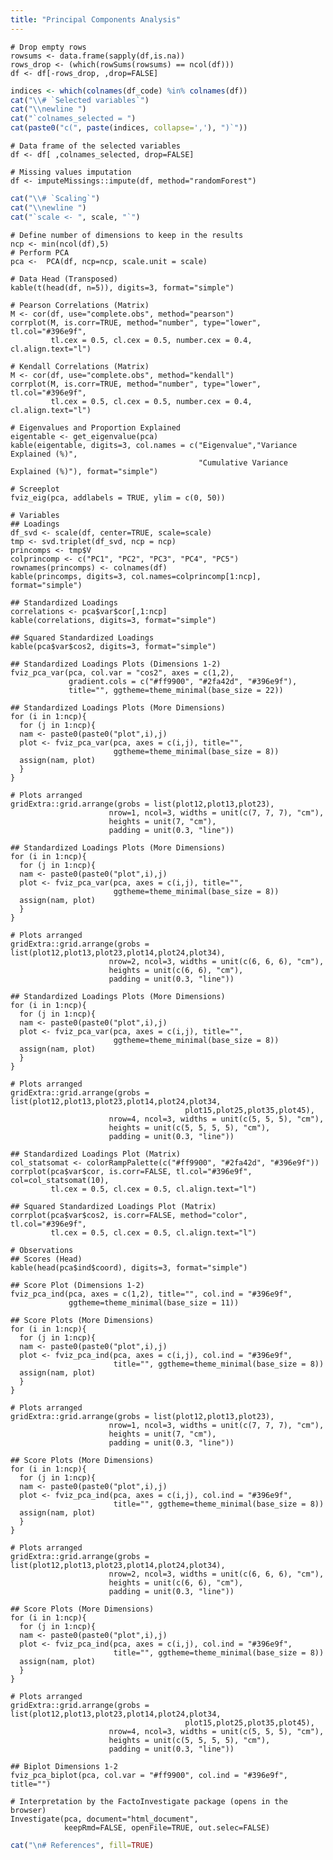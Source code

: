 ---
title: "Principal Components Analysis"
---

\normalsize

```{whites, eval=FALSE, echo = eval_rows}
# Drop empty rows
rowsums <- data.frame(sapply(df,is.na))
rows_drop <- (which(rowSums(rowsums) == ncol(df)))
df <- df[-rows_drop, ,drop=FALSE]
```

```{r, results="asis", eval=eval_code, echo=FALSE}
indices <- which(colnames(df_code) %in% colnames(df))
cat("\\# `Selected variables`")
cat("\\newline ")
cat("`colnames_selected = ")
cat(paste0("c(", paste(indices, collapse=','), ")`"))
```

```{whites, eval=FALSE, echo = eval_code}
# Data frame of the selected variables
df <- df[ ,colnames_selected, drop=FALSE]
```

```{whites, eval=FALSE, echo = indic_missings}
# Missing values imputation 
df <- imputeMissings::impute(df, method="randomForest")
```   

```{r, results="asis", eval=eval_code, echo=FALSE}
cat("\\# `Scaling`")
cat("\\newline ")
cat("`scale <- ", scale, "`")
```

```{whites, eval=FALSE, echo = eval_code}
# Define number of dimensions to keep in the results
ncp <- min(ncol(df),5)
# Perform PCA 
pca <-  PCA(df, ncp=ncp, scale.unit = scale)
```

```{whites, eval=FALSE, echo = eval_code}
# Data Head (Transposed)
kable(t(head(df, n=5)), digits=3, format="simple") 
```

```{whites, eval=FALSE, echo = eval_code}
# Pearson Correlations (Matrix)
M <- cor(df, use="complete.obs", method="pearson")
corrplot(M, is.corr=TRUE, method="number", type="lower", tl.col="#396e9f", 
         tl.cex = 0.5, cl.cex = 0.5, number.cex = 0.4, cl.align.text="l")
```

```{whites, eval=FALSE, echo = eval_code}
# Kendall Correlations (Matrix)
M <- cor(df, use="complete.obs", method="kendall")
corrplot(M, is.corr=TRUE, method="number", type="lower", tl.col="#396e9f", 
         tl.cex = 0.5, cl.cex = 0.5, number.cex = 0.4, cl.align.text="l")
```

```{whites, eval=FALSE, echo = eval_code}
# Eigenvalues and Proportion Explained
eigentable <- get_eigenvalue(pca)
kable(eigentable, digits=3, col.names = c("Eigenvalue","Variance Explained (%)", 
                                          "Cumulative Variance Explained (%)"), format="simple")
```

```{whites, eval=FALSE, echo = eval_code}
# Screeplot
fviz_eig(pca, addlabels = TRUE, ylim = c(0, 50))
```

```{whites, eval=FALSE, echo = eval_code}
# Variables
## Loadings
df_svd <- scale(df, center=TRUE, scale=scale)
tmp <- svd.triplet(df_svd, ncp = ncp)
princomps <- tmp$V
colprincomp <- c("PC1", "PC2", "PC3", "PC4", "PC5")
rownames(princomps) <- colnames(df)
kable(princomps, digits=3, col.names=colprincomp[1:ncp], format="simple")
```

```{whites, eval=FALSE, echo = eval_code}
## Standardized Loadings
correlations <- pca$var$cor[,1:ncp]
kable(correlations, digits=3, format="simple")
```

```{whites, eval=FALSE, echo = eval_code}
## Squared Standardized Loadings
kable(pca$var$cos2, digits=3, format="simple")
```

```{whites, eval=FALSE, echo = eval_code}
## Standardized Loadings Plots (Dimensions 1-2)
fviz_pca_var(pca, col.var = "cos2", axes = c(1,2), 
             gradient.cols = c("#ff9900", "#2fa42d", "#396e9f"), 
             title="", ggtheme=theme_minimal(base_size = 22))
```

```{whites, eval=FALSE, echo = ncp3}
## Standardized Loadings Plots (More Dimensions)
for (i in 1:ncp){
  for (j in 1:ncp){
  nam <- paste0(paste0("plot",i),j)
  plot <- fviz_pca_var(pca, axes = c(i,j), title="", 
                       ggtheme=theme_minimal(base_size = 8))
  assign(nam, plot)
  }
}

# Plots arranged
gridExtra::grid.arrange(grobs = list(plot12,plot13,plot23), 
                      nrow=1, ncol=3, widths = unit(c(7, 7, 7), "cm"), 
                      heights = unit(7, "cm"),
                      padding = unit(0.3, "line")) 
```

```{whites, eval=FALSE, echo = ncp4}
## Standardized Loadings Plots (More Dimensions)
for (i in 1:ncp){
  for (j in 1:ncp){
  nam <- paste0(paste0("plot",i),j)
  plot <- fviz_pca_var(pca, axes = c(i,j), title="", 
                       ggtheme=theme_minimal(base_size = 8))
  assign(nam, plot)
  }
}

# Plots arranged
gridExtra::grid.arrange(grobs = list(plot12,plot13,plot23,plot14,plot24,plot34), 
                      nrow=2, ncol=3, widths = unit(c(6, 6, 6), "cm"), 
                      heights = unit(c(6, 6), "cm"),
                      padding = unit(0.3, "line")) 
```

```{whites, eval=FALSE, echo = ncp5}
## Standardized Loadings Plots (More Dimensions)
for (i in 1:ncp){
  for (j in 1:ncp){
  nam <- paste0(paste0("plot",i),j)
  plot <- fviz_pca_var(pca, axes = c(i,j), title="", 
                       ggtheme=theme_minimal(base_size = 8))
  assign(nam, plot)
  }
}

# Plots arranged
gridExtra::grid.arrange(grobs = list(plot12,plot13,plot23,plot14,plot24,plot34,
                                       plot15,plot25,plot35,plot45), 
                      nrow=4, ncol=3, widths = unit(c(5, 5, 5), "cm"), 
                      heights = unit(c(5, 5, 5, 5), "cm"),
                      padding = unit(0.3, "line")) 
```


```{whites, eval=FALSE, echo = eval_code}
## Standardized Loadings Plot (Matrix)
col_statsomat <- colorRampPalette(c("#ff9900", "#2fa42d", "#396e9f"))
corrplot(pca$var$cor, is.corr=FALSE, tl.col="#396e9f", col=col_statsomat(10), 
         tl.cex = 0.5, cl.cex = 0.5, cl.align.text="l")
```

```{whites, eval=FALSE, echo = eval_code}
## Squared Standardized Loadings Plot (Matrix)
corrplot(pca$var$cos2, is.corr=FALSE, method="color", tl.col="#396e9f", 
         tl.cex = 0.5, cl.cex = 0.5, cl.align.text="l")
```

```{whites, eval=FALSE, echo = eval_code}
# Observations
## Scores (Head)
kable(head(pca$ind$coord), digits=3, format="simple")
```

```{whites, eval=FALSE, echo = eval_code}
## Score Plot (Dimensions 1-2)
fviz_pca_ind(pca, axes = c(1,2), title="", col.ind = "#396e9f", 
             ggtheme=theme_minimal(base_size = 11))
```


```{whites, eval=FALSE, echo = ncp3}
## Score Plots (More Dimensions)
for (i in 1:ncp){
  for (j in 1:ncp){
  nam <- paste0(paste0("plot",i),j)
  plot <- fviz_pca_ind(pca, axes = c(i,j), col.ind = "#396e9f", 
                       title="", ggtheme=theme_minimal(base_size = 8))
  assign(nam, plot)
  }
}

# Plots arranged
gridExtra::grid.arrange(grobs = list(plot12,plot13,plot23), 
                      nrow=1, ncol=3, widths = unit(c(7, 7, 7), "cm"), 
                      heights = unit(7, "cm"),
                      padding = unit(0.3, "line")) 
```

```{whites, eval=FALSE, echo = ncp4}
## Score Plots (More Dimensions)
for (i in 1:ncp){
  for (j in 1:ncp){
  nam <- paste0(paste0("plot",i),j)
  plot <- fviz_pca_ind(pca, axes = c(i,j), col.ind = "#396e9f", 
                       title="", ggtheme=theme_minimal(base_size = 8))
  assign(nam, plot)
  }
}

# Plots arranged
gridExtra::grid.arrange(grobs = list(plot12,plot13,plot23,plot14,plot24,plot34), 
                      nrow=2, ncol=3, widths = unit(c(6, 6, 6), "cm"), 
                      heights = unit(c(6, 6), "cm"),
                      padding = unit(0.3, "line")) 
```

```{whites, eval=FALSE, echo = ncp5}
## Score Plots (More Dimensions)
for (i in 1:ncp){
  for (j in 1:ncp){
  nam <- paste0(paste0("plot",i),j)
  plot <- fviz_pca_ind(pca, axes = c(i,j), col.ind = "#396e9f", 
                       title="", ggtheme=theme_minimal(base_size = 8))
  assign(nam, plot)
  }
}

# Plots arranged
gridExtra::grid.arrange(grobs = list(plot12,plot13,plot23,plot14,plot24,plot34,
                                       plot15,plot25,plot35,plot45), 
                      nrow=4, ncol=3, widths = unit(c(5, 5, 5), "cm"), 
                      heights = unit(c(5, 5, 5, 5), "cm"),
                      padding = unit(0.3, "line")) 
```

```{whites, eval=FALSE, echo = eval_code}
## Biplot Dimensions 1-2
fviz_pca_biplot(pca, col.var = "#ff9900", col.ind = "#396e9f", title="")
```

```{whites, eval=FALSE, echo = eval_code}
# Interpretation by the FactoInvestigate package (opens in the browser)
Investigate(pca, document="html_document", 
            keepRmd=FALSE, openFile=TRUE, out.selec=FALSE)
```

  
```{r, results="asis", eval = eval_code}
cat("\n# References", fill=TRUE)
```
 

